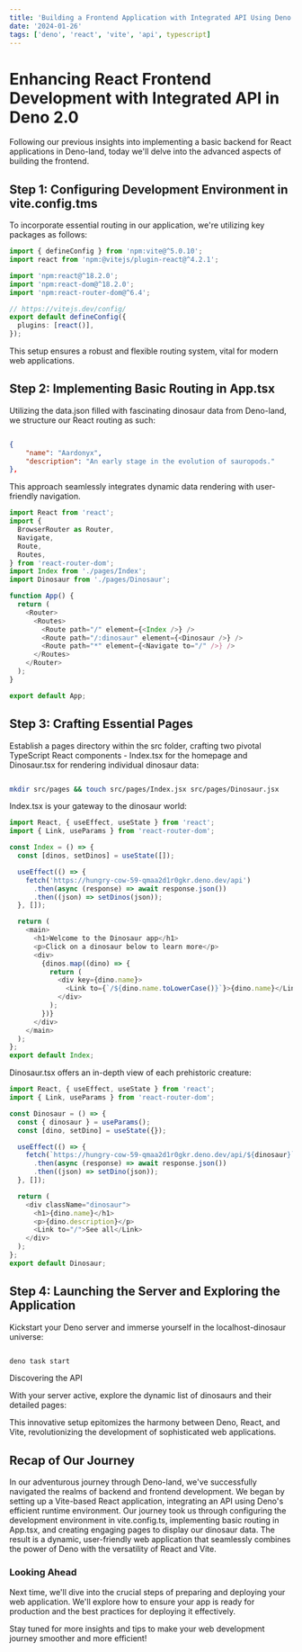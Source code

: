 ```yaml
---
title: 'Building a Frontend Application with Integrated API Using Deno 2.0'
date: '2024-01-26'
tags: ['deno', 'react', 'vite', 'api', typescript]
---
```


# Enhancing React Frontend Development with Integrated API in Deno 2.0

Following our previous insights into implementing a basic backend for React applications in Deno-land, today we'll delve into the advanced aspects of building the frontend.

## Step 1: Configuring Development Environment in vite.config.tms

To incorporate essential routing in our application, we're utilizing key packages as follows:

```typescript
import { defineConfig } from 'npm:vite@^5.0.10';
import react from 'npm:@vitejs/plugin-react@^4.2.1';

import 'npm:react@^18.2.0';
import 'npm:react-dom@^18.2.0';
import 'npm:react-router-dom@^6.4';

// https://vitejs.dev/config/
export default defineConfig({
  plugins: [react()],
});
```

This setup ensures a robust and flexible routing system, vital for modern web applications.

## Step 2: Implementing Basic Routing in App.tsx

Utilizing the data.json filled with fascinating dinosaur data from Deno-land, we structure our React routing as such:

```json

{
    "name": "Aardonyx",
    "description": "An early stage in the evolution of sauropods."
},

```

This approach seamlessly integrates dynamic data rendering with user-friendly navigation.

```typescript
import React from 'react';
import {
  BrowserRouter as Router,
  Navigate,
  Route,
  Routes,
} from 'react-router-dom';
import Index from './pages/Index';
import Dinosaur from './pages/Dinosaur';

function App() {
  return (
    <Router>
      <Routes>
        <Route path="/" element={<Index />} />
        <Route path="/:dinosaur" element={<Dinosaur />} />
        <Route path="*" element={<Navigate to="/" />} />
      </Routes>
    </Router>
  );
}

export default App;
```

## Step 3: Crafting Essential Pages

Establish a pages directory within the src folder, crafting two pivotal TypeScript React components - Index.tsx for the homepage and Dinosaur.tsx for rendering individual dinosaur data:

```bash

mkdir src/pages && touch src/pages/Index.jsx src/pages/Dinosaur.jsx
```

Index.tsx is your gateway to the dinosaur world:

```typescript
import React, { useEffect, useState } from 'react';
import { Link, useParams } from 'react-router-dom';

const Index = () => {
  const [dinos, setDinos] = useState([]);

  useEffect(() => {
    fetch('https://hungry-cow-59-qmaa2d1r0gkr.deno.dev/api')
      .then(async (response) => await response.json())
      .then((json) => setDinos(json));
  }, []);

  return (
    <main>
      <h1>Welcome to the Dinosaur app</h1>
      <p>Click on a dinosaur below to learn more</p>
      <div>
        {dinos.map((dino) => {
          return (
            <div key={dino.name}>
              <Link to={`/${dino.name.toLowerCase()}`}>{dino.name}</Link>
            </div>
          );
        })}
      </div>
    </main>
  );
};
export default Index;
```

Dinosaur.tsx offers an in-depth view of each prehistoric creature:

```typescript
import React, { useEffect, useState } from 'react';
import { Link, useParams } from 'react-router-dom';

const Dinosaur = () => {
  const { dinosaur } = useParams();
  const [dino, setDino] = useState({});

  useEffect(() => {
    fetch(`https://hungry-cow-59-qmaa2d1r0gkr.deno.dev/api/${dinosaur}`)
      .then(async (response) => await response.json())
      .then((json) => setDino(json));
  }, []);

  return (
    <div className="dinosaur">
      <h1>{dino.name}</h1>
      <p>{dino.description}</p>
      <Link to="/">See all</Link>
    </div>
  );
};
export default Dinosaur;
```

## Step 4: Launching the Server and Exploring the Application

Kickstart your Deno server and immerse yourself in the localhost-dinosaur universe:

```bash

deno task start

```

Discovering the API

With your server active, explore the dynamic list of dinosaurs and their detailed pages:

<CustomImage
  src="https://raw.githubusercontent.com/dnlmlszl/fake-posts/main/images/01.27/Index.tsx.png"
  alt="Deno Frontend Setup Vite Home Page"
/>

<CustomImage
  src="https://raw.githubusercontent.com/dnlmlszl/fake-posts/main/images/01.27/Detail.png"
  alt="Deno Setup Vite Dino Detail Page"
/>

This innovative setup epitomizes the harmony between Deno, React, and Vite, revolutionizing the development of sophisticated web applications.

## Recap of Our Journey

In our adventurous journey through Deno-land, we've successfully navigated the realms of backend and frontend development.
We began by setting up a Vite-based React application, integrating an API using Deno's efficient runtime environment.
Our journey took us through configuring the development environment in vite.config.ts, implementing basic routing in App.tsx, and creating engaging pages to display our dinosaur data.
The result is a dynamic, user-friendly web application that seamlessly combines the power of Deno with the versatility of React and Vite.

### Looking Ahead

Next time, we'll dive into the crucial steps of preparing and deploying your web application.
We'll explore how to ensure your app is ready for production and the best practices for deploying it effectively.

Stay tuned for more insights and tips to make your web development journey smoother and more efficient!
